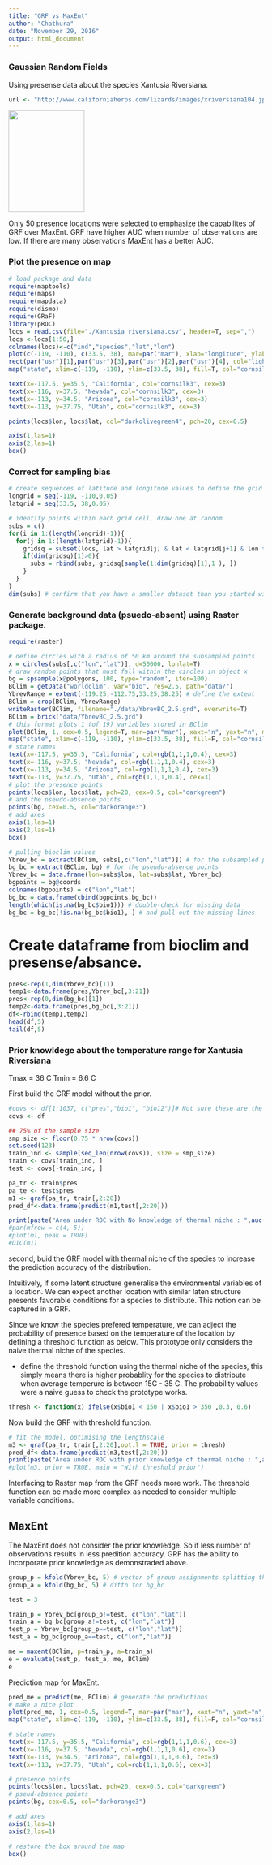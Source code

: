 ```yaml
---
title: "GRF vs MaxEnt"
author: "Chathura"
date: "November 29, 2016"
output: html_document
---
```



### Gaussian Random Fields

Using presense data about the species Xantusia Riversiana. 

```r
url <- "http://www.californiaherps.com/lizards/images/xriversiana104.jpg"
```
<img src="`r url`" height="200px" width="150px">

Only 50 presence locations were selected to emphasize the capabilites of GRF over MaxEnt. GRF have higher AUC when number of observations are low. If there are many observations MaxEnt has a better AUC.

### Plot the presence on map
```r
# load package and data
require(maptools)
require(maps)
require(mapdata)
require(dismo)
require(GRaF)
library(pROC)
locs = read.csv(file="./Xantusia_riversiana.csv", header=T, sep=",")
locs <-locs[1:50,]
colnames(locs)<-c("ind","species","lat","lon")
plot(c(-119, -110), c(33.5, 38), mar=par("mar"), xlab="longitude", ylab="latitude", xaxt="n", yaxt="n", type="n", main="Xantusia Riversiana Presence")
rect(par("usr")[1],par("usr")[3],par("usr")[2],par("usr")[4], col="lightblue")
map("state", xlim=c(-119, -110), ylim=c(33.5, 38), fill=T, col="cornsilk", add=T)

text(x=-117.5, y=35.5, "California", col="cornsilk3", cex=3)
text(x=-116, y=37.5, "Nevada", col="cornsilk3", cex=3)
text(x=-113, y=34.5, "Arizona", col="cornsilk3", cex=3)
text(x=-113, y=37.75, "Utah", col="cornsilk3", cex=3)

points(locs$lon, locs$lat, col="darkolivegreen4", pch=20, cex=0.5)

axis(1,las=1)
axis(2,las=1)
box()

```

### Correct for sampling bias
```r
# create sequences of latitude and longitude values to define the grid
longrid = seq(-119, -110,0.05)
latgrid = seq(33.5, 38,0.05)

# identify points within each grid cell, draw one at random
subs = c()
for(i in 1:(length(longrid)-1)){
  for(j in 1:(length(latgrid)-1)){
    gridsq = subset(locs, lat > latgrid[j] & lat < latgrid[j+1] & lon > longrid[i] & lon < longrid[i+1])     
    if(dim(gridsq)[1]>0){
      subs = rbind(subs, gridsq[sample(1:dim(gridsq)[1],1 ), ])
    }
  }
}
dim(subs) # confirm that you have a smaller dataset than you started with

```

### Generate background data (psuedo-absent) using Raster package.
```r
require(raster)

# define circles with a radius of 50 km around the subsampled points
x = circles(subs[,c("lon","lat")], d=50000, lonlat=T)
# draw random points that must fall within the circles in object x
bg = spsample(x@polygons, 100, type='random', iter=100)
BClim = getData("worldclim", var="bio", res=2.5, path="data/")
YbrevRange = extent(-119.25,-112.75,33.25,38.25) # define the extent
BClim = crop(BClim, YbrevRange)
writeRaster(BClim, filename="./data/YbrevBC_2.5.grd", overwrite=T)
BClim = brick("data/YbrevBC_2.5.grd")
# this format plots 1 (of 19) variables stored in BClim
plot(BClim, 1, cex=0.5, legend=T, mar=par("mar"), xaxt="n", yaxt="n", main="Annual mean temperature (ºC x 10)")
map("state", xlim=c(-119, -110), ylim=c(33.5, 38), fill=F, col="cornsilk", add=T)
# state names
text(x=-117.5, y=35.5, "California", col=rgb(1,1,1,0.4), cex=3)
text(x=-116, y=37.5, "Nevada", col=rgb(1,1,1,0.4), cex=3)
text(x=-113, y=34.5, "Arizona", col=rgb(1,1,1,0.4), cex=3)
text(x=-113, y=37.75, "Utah", col=rgb(1,1,1,0.4), cex=3)
# plot the presence points
points(locs$lon, locs$lat, pch=20, cex=0.5, col="darkgreen")
# and the pseudo-absence points
points(bg, cex=0.5, col="darkorange3")
# add axes
axis(1,las=1)
axis(2,las=1)
box()
```

```r
# pulling bioclim values
Ybrev_bc = extract(BClim, subs[,c("lon","lat")]) # for the subsampled presence points
bg_bc = extract(BClim, bg) # for the pseudo-absence points
Ybrev_bc = data.frame(lon=subs$lon, lat=subs$lat, Ybrev_bc)
bgpoints = bg@coords
colnames(bgpoints) = c("lon","lat")
bg_bc = data.frame(cbind(bgpoints,bg_bc))
length(which(is.na(bg_bc$bio1))) # double-check for missing data
bg_bc = bg_bc[!is.na(bg_bc$bio1), ] # and pull out the missing lines


```


# Create dataframe from bioclim and presense/absance.
```r
pres<-rep(1,dim(Ybrev_bc)[1])
temp1<-data.frame(pres,Ybrev_bc[,3:21])
pres<-rep(0,dim(bg_bc)[1])
temp2<-data.frame(pres,bg_bc[,3:21])
df<-rbind(temp1,temp2)
head(df,5)
tail(df,5)
```
### Prior knowldege about the temperature range for  Xantusia Riversiana
Tmax = 36 C
Tmin = 6.6 C

First build the GRF model without the prior.
```r
#covs <- df[1:1037, c("pres","bio1", "bio12")]# Not sure these are the best variables.
covs <- df

## 75% of the sample size
smp_size <- floor(0.75 * nrow(covs))
set.seed(123)
train_ind <- sample(seq_len(nrow(covs)), size = smp_size)
train <- covs[train_ind, ]
test <- covs[-train_ind, ]

pa_tr <- train$pres
pa_te <- test$pres
m1 <- graf(pa_tr, train[,2:20])
pred_df<-data.frame(predict(m1,test[,2:20]))

print(paste("Area under ROC with No knowledge of thermal niche : ",auc(pa_te, pred_df$posterior.mode)))
#par(mfrow = c(4, 5))
#plot(m1, peak = TRUE)
#DIC(m1)
```

second, buid the GRF model with  thermal niche of the species  to increase the prediction accuracy of the distribution.

Intuitively, if some latent structure generalise the environmental variables of a location. We can expect another location with similar laten structure presents favorable conditions for a species to distribute. This notion can be captured in a GRF.

Since we know the species prefered temperature, we can adject the probability of presence based on the temperature of the location by defining a threshold function as below. This prototype only considers the naive thermal niche of the species.

* define the threshold function using the thermal niche of the species, this simply means there is higher probablity for the species to distribute when average temperure is between 15C - 35 C. The probability values were a naive guess to check the prototype works.

```r

thresh <- function(x) ifelse(x$bio1 < 150 | x$bio1 > 350 ,0.3, 0.6)

```

Now build the GRF with threshold function.
```r
# fit the model, optimising the lengthscale
m3 <- graf(pa_tr, train[,2:20],opt.l = TRUE, prior = thresh)
pred_df<-data.frame(predict(m3,test[,2:20]))
print(paste("Area under ROC with prior knowledge of thermal niche : ",auc(pa_te, pred_df$posterior.mode)))
#plot(m3, prior = TRUE, main = "With threshold prior")

```

Interfacing to Raster map from the GRF needs more work. The threshold function can be made more complex as needed to consider multiple variable conditions.



MaxEnt
--------
The MaxEnt does not consider the prior knowledge. So if less number of observations results in less predition accuracy. GRF has the ability to incorporate prior knowledge as demonstraded above.

```r
group_p = kfold(Ybrev_bc, 5) # vector of group assignments splitting the Ybrev_bc into 5 groups
group_a = kfold(bg_bc, 5) # ditto for bg_bc

test = 3

train_p = Ybrev_bc[group_p!=test, c("lon","lat")]
train_a = bg_bc[group_a!=test, c("lon","lat")]
test_p = Ybrev_bc[group_p==test, c("lon","lat")]
test_a = bg_bc[group_a==test, c("lon","lat")]

me = maxent(BClim, p=train_p, a=train_a)
e = evaluate(test_p, test_a, me, BClim)
e


```

Prediction map for MaxEnt.
```r

pred_me = predict(me, BClim) # generate the predictions
# make a nice plot
plot(pred_me, 1, cex=0.5, legend=T, mar=par("mar"), xaxt="n", yaxt="n", main="Predicted presence of the species")
map("state", xlim=c(-119, -110), ylim=c(33.5, 38), fill=F, col="cornsilk", add=T)

# state names
text(x=-117.5, y=35.5, "California", col=rgb(1,1,1,0.6), cex=3)
text(x=-116, y=37.5, "Nevada", col=rgb(1,1,1,0.6), cex=3)
text(x=-113, y=34.5, "Arizona", col=rgb(1,1,1,0.6), cex=3)
text(x=-113, y=37.75, "Utah", col=rgb(1,1,1,0.6), cex=3)

# presence points
points(locs$lon, locs$lat, pch=20, cex=0.5, col="darkgreen")
# pseud-absence points
points(bg, cex=0.5, col="darkorange3")

# add axes
axis(1,las=1)
axis(2,las=1)

# restore the box around the map
box()
```


